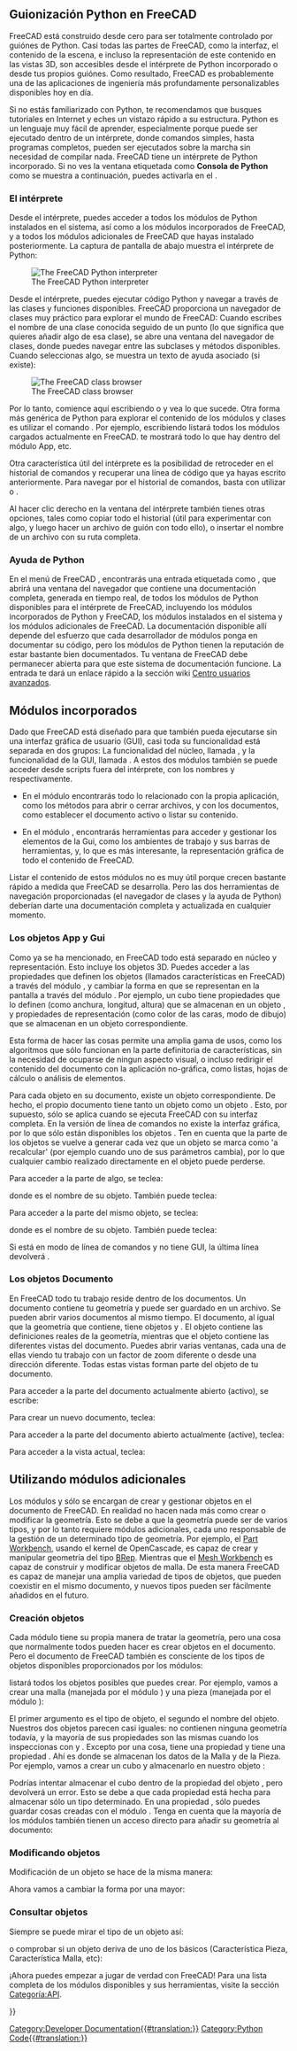 <languages/>

{{Docnav
|[[Python_scripting_tutorial|Python scripting tutorial]]
|[[Part_scripting|Part scripting]]
}}

{{TOCright}}

==Guionización Python en FreeCAD ==

FreeCAD está construido desde cero para ser totalmente controlado por guiónes de Python. Casi todas las partes de FreeCAD, como la interfaz, el contenido de la escena, e incluso la representación de este contenido en las vistas 3D, son accesibles desde el intérprete de Python incorporado o desde tus propios guiónes. Como resultado, FreeCAD es probablemente una de las aplicaciones de ingeniería más profundamente personalizables disponibles hoy en día.

Si no estás familiarizado con Python, te recomendamos que busques tutoriales en Internet y eches un vistazo rápido a su estructura. Python es un lenguaje muy fácil de aprender, especialmente porque puede ser ejecutado dentro de un intérprete, donde comandos simples, hasta programas completos, pueden ser ejecutados sobre la marcha sin necesidad de compilar nada. FreeCAD tiene un intérprete de Python incorporado. Si no ves la ventana etiquetada como '''Consola de Python''' como se muestra a continuación, puedes activarla en el {{MenuCommand|Ver → Paneles → Consola Python}}.

===El intérprete===

Desde el intérprete, puedes acceder a todos los módulos de Python instalados en el sistema, así como a los módulos incorporados de FreeCAD, y a todos los módulos adicionales de FreeCAD que hayas instalado posteriormente. La captura de pantalla de abajo muestra el intérprete de Python:

[[Image:screenshot_pythoninterpreter.jpg|The FreeCAD Python interpreter]]

Desde el intérprete, puedes ejecutar código Python y navegar a través de las clases y funciones disponibles. FreeCAD proporciona un navegador de clases muy práctico para explorar el mundo de FreeCAD: Cuando escribes el nombre de una clase conocida seguido de un punto (lo que significa que quieres añadir algo de esa clase), se abre una ventana del navegador de clases, donde puedes navegar entre las subclases y métodos disponibles. Cuando seleccionas algo, se muestra un texto de ayuda asociado (si existe):

[[Image:screenshot_classbrowser.jpg|The FreeCAD class browser]]

Por lo tanto, comience aquí escribiendo {{incode|App.}} o {{incode|Gui.}} y vea lo que sucede. Otra forma más genérica de Python para explorar el contenido de los módulos y clases es utilizar el comando {{incode|print(dir())}}. Por ejemplo, escribiendo {{incode|print(dir())}} listará todos los módulos cargados actualmente en FreeCAD. {{incode|print(dir(App))}} te mostrará todo lo que hay dentro del módulo App, etc.

Otra característica útil del intérprete es la posibilidad de retroceder en el historial de comandos y recuperar una línea de código que ya hayas escrito anteriormente. Para navegar por el historial de comandos, basta con utilizar {{KEY|Flecha arriba}} o {{KEY|Flecha abajo}}.

Al hacer clic derecho en la ventana del intérprete también tienes otras opciones, tales como copiar todo el historial (útil para experimentar con algo, y luego hacer un archivo de guión con todo ello), o insertar el nombre de un archivo con su ruta completa.
{{Top}}
===Ayuda de Python===

En el menú de FreeCAD {{MenuCommand|Ayuda}}, encontrarás una entrada etiquetada como {{MenuCommand|Documentación automática de los módulos de Python}}, que abrirá una ventana del navegador que contiene una documentación completa, generada en tiempo real, de todos los módulos de Python disponibles para el intérprete de FreeCAD, incluyendo los módulos incorporados de Python y FreeCAD, los módulos instalados en el sistema y los módulos adicionales de FreeCAD. La documentación disponible allí depende del esfuerzo que cada desarrollador de módulos ponga en documentar su código, pero los módulos de Python tienen la reputación de estar bastante bien documentados. Tu ventana de FreeCAD debe permanecer abierta para que este sistema de documentación funcione.
La entrada {{MenuCommand|Documentación Guionización en Python}} te dará un enlace rápido a la sección wiki [[Power_users_hub/es|Centro usuarios avanzados]].
{{Top}}
==Módulos incorporados==

Dado que FreeCAD está diseñado para que también pueda ejecutarse sin una interfaz gráfica de usuario (GUI), casi toda su funcionalidad está separada en dos grupos: La funcionalidad del núcleo, llamada {{incode|App}}, y la funcionalidad de la GUI, llamada {{incode|Gui}}. A estos dos módulos también se puede acceder desde scripts fuera del intérprete, con los nombres {{incode|FreeCAD}} y {{incode|FreeCADGui}} respectivamente.

* En el módulo {{incode|App}} encontrarás todo lo relacionado con la propia aplicación, como los métodos para abrir o cerrar archivos, y con los documentos, como establecer el documento activo o listar su contenido.

* En el módulo {{incode|Gui}}, encontrarás herramientas para acceder y gestionar los elementos de la Gui, como los ambientes de trabajo y sus barras de herramientas, y, lo que es más interesante, la representación gráfica de todo el contenido de FreeCAD. 

Listar el contenido de estos módulos no es muy útil porque crecen bastante rápido a medida que FreeCAD se desarrolla. Pero las dos herramientas de navegación proporcionadas (el navegador de clases y la ayuda de Python) deberían darte una documentación completa y actualizada en cualquier momento.
{{Top}}
===Los objetos App y Gui===

Como ya se ha mencionado, en FreeCAD todo está separado en núcleo y representación. Esto incluye los objetos 3D. Puedes acceder a las propiedades que definen los objetos (llamados características en FreeCAD) a través del módulo {{incode|App}}, y cambiar la forma en que se representan en la pantalla a través del módulo {{incode|Gui}}. Por ejemplo, un cubo tiene propiedades que lo definen (como anchura, longitud, altura) que se almacenan en un objeto {{incode|App}}, y propiedades de representación (como color de las caras, modo de dibujo) que se almacenan en un objeto {{incode|Gui}} correspondiente.

Esta forma de hacer las cosas permite una amplia gama de usos, como los algoritmos que sólo funcionan en la parte definitoria de características, sin la necesidad de ocuparse de ningun aspecto visual, o incluso redirigir el contenido del documento con la aplicación no-gráfica, como listas, hojas de cálculo o análisis de elementos.

Para cada objeto {{incode|App}} en su documento, existe un objeto {{incode|Gui}} correspondiente. De hecho, el propio documento tiene tanto un objeto {{incode|App}} como un objeto {{incode|Gui}}. Esto, por supuesto, sólo se aplica cuando se ejecuta FreeCAD con su interfaz completa. En la versión de línea de comandos no existe la interfaz gráfica, por lo que sólo están disponibles los objetos {{incode|App}}. Ten en cuenta que la parte {{incode|Gui}} de los objetos se vuelve a generar cada vez que un objeto {{incode|App}} se marca como 'a recalcular' (por ejemplo cuando uno de sus parámetros cambia), por lo que cualquier cambio realizado directamente en el objeto {{incode|Gui}} puede perderse.

Para acceder a la parte {{incode|App}} de algo, se teclea:

{{Code|code=
myObject = App.ActiveDocument.getObject("ObjectName")
}}

donde {{incode|"ObjectName"}} es el nombre de su objeto. También puede teclea:

{{Code|code=
myObject = App.ActiveDocument.ObjectName
}}

Para acceder a la parte {{incode|Gui}} del mismo objeto, se teclea:

{{Code|code=
myViewObject = Gui.ActiveDocument.getObject("ObjectName")
}}

donde {{incode|"ObjectName"}} es el nombre de su objeto. También puede teclea:

{{Code|code=
myViewObject = App.ActiveDocument.ObjectName.ViewObject
}}

Si está en modo de línea de comandos y no tiene GUI, la última línea devolverá {{incode|None}}.
{{Top}}
===Los objetos Documento===

En FreeCAD todo tu trabajo reside dentro de los documentos. Un documento contiene tu geometría y puede ser guardado en un archivo. Se pueden abrir varios documentos al mismo tiempo. El documento, al igual que la geometría que contiene, tiene objetos {{incode|App}} y {{incode|Gui}}. El objeto {{incode|App}} contiene las definiciones reales de la geometría, mientras que el objeto {{incode|Gui}} contiene las diferentes vistas del documento. Puedes abrir varias ventanas, cada una de ellas viendo tu trabajo con un factor de zoom diferente o desde una dirección diferente. Todas estas vistas forman parte del objeto {{incode|Gui}} de tu documento.

Para acceder a la parte {{incode|App}} del documento actualmente abierto (activo), se escribe:

{{Code|code=
myDocument = App.ActiveDocument
}}

Para crear un nuevo documento, teclea:

{{Code|code=
myDocument = App.newDocument("Document Name")
}}

Para acceder a la parte {{incode|Gui}} del documento abierto actualmente (active), teclea:

{{Code|code=
myGuiDocument = Gui.ActiveDocument
}}

Para acceder a la vista actual, teclea:

{{Code|code=
myView = Gui.ActiveDocument.ActiveView
}}
{{Top}}
==Utilizando módulos adicionales==

Los módulos {{incode|FreeCAD}} y {{incode|FreeCADGui}} sólo se encargan de crear y gestionar objetos en el documento de FreeCAD. En realidad no hacen nada más como crear o modificar la geometría. Esto se debe a que la geometría puede ser de varios tipos, y por lo tanto requiere módulos adicionales, cada uno responsable de la gestión de un determinado tipo de geometría. Por ejemplo, el [[Part_Workbench|Part Workbench]], usando el kernel de OpenCascade, es capaz de crear y manipular geometría del tipo [http://en.wikipedia.org/wiki/Boundary_representation BRep]. Mientras que el [[Mesh_Workbench|Mesh Workbench]] es capaz de construir y modificar objetos de malla. De esta manera FreeCAD es capaz de manejar una amplia variedad de tipos de objetos, que pueden coexistir en el mismo documento, y nuevos tipos pueden ser fácilmente añadidos en el futuro.
{{Top}}
===Creación objetos===

Cada módulo tiene su propia manera de tratar la geometría, pero una cosa que normalmente todos pueden hacer es crear objetos en el documento. Pero el documento de FreeCAD también es consciente de los tipos de objetos disponibles proporcionados por los módulos:

{{Code|code=
FreeCAD.ActiveDocument.supportedTypes()
}}

listará todos los objetos posibles que puedes crear. Por ejemplo, vamos a crear una malla (manejada por el módulo {{incode|Mesh}}) y una pieza (manejada por el módulo {{incode|Part}}):

{{Code|code=
myMesh = FreeCAD.ActiveDocument.addObject("Mesh::Feature", "myMeshName")
myPart = FreeCAD.ActiveDocument.addObject("Part::Feature", "myPartName")
}}

El primer argumento es el tipo de objeto, el segundo el nombre del objeto. Nuestros dos objetos parecen casi iguales: no contienen ninguna geometría todavía, y la mayoría de sus propiedades son las mismas cuando los inspeccionas con {{incode|dir(myMesh)}} y {{incode|dir(myPart)}}. Excepto por una cosa, {{incode|myMesh}} tiene una propiedad {{incode|Mesh}} y {{incode|myPart}} tiene una propiedad {{incode|Shape}}. Ahí es donde se almacenan los datos de la Malla y de la Pieza. Por ejemplo, vamos a crear un cubo {{incode|Part}} y almacenarlo en nuestro objeto {{incode|myPart}}:

{{Code|code=
import Part
cube = Part.makeBox(2, 2, 2)
myPart.Shape = cube
}}

Podrías intentar almacenar el cubo dentro de la propiedad {{incode|Mesh}} del objeto {{incode|myMesh}}, pero devolverá un error. Esto se debe a que cada propiedad está hecha para almacenar sólo un tipo determinado. En una propiedad {{incode|Mesh}}, sólo puedes guardar cosas creadas con el módulo {{incode|Mesh}}. Tenga en cuenta que la mayoría de los módulos también tienen un acceso directo para añadir su geometría al documento:

{{Code|code=
import Part
cube = Part.makeBox(2, 2, 2)
Part.show(cube)
}}
{{Top}}
===Modificando objetos===

Modificación de un objeto se hace de la misma manera:

{{Code|code=
import Part
cube = Part.makeBox(2, 2, 2)
myPart.Shape = cube
}}

Ahora vamos a cambiar la forma por una mayor:

{{Code|code=
biggercube = Part.makeBox(5, 5, 5)
myPart.Shape = biggercube
}}
{{Top}}
===Consultar objetos===

Siempre se puede mirar el tipo de un objeto así:

{{Code|code=
myObj = FreeCAD.ActiveDocument.getObject("myObjectName")
print(myObj.TypeId)
}}

o comprobar si un objeto deriva de uno de los básicos (Característica Pieza, Característica Malla, etc):

{{Code|code=
print(myObj.isDerivedFrom("Part::Feature"))
}}

¡Ahora puedes empezar a jugar de verdad con FreeCAD! Para una lista completa de los módulos disponibles y sus herramientas, visite la sección [[:Category:API/es|Categoría:API]].
{{Top}}

<div class="mw-translate-fuzzy">
{{docnav/es|Python scripting tutorial/es|Mesh Scripting/es}}
</div>

{{Powerdocnavi{{#translation:}}}}
[[Category:Developer Documentation{{#translation:}}]]
[[Category:Python Code{{#translation:}}]]